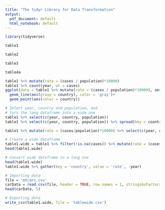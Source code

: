 ```yaml
---
title: "The tidyr Library for Data Transformation"
output:
  pdf_document: default
  html_notebook: default
---
```


```r
library(tidyverse)
```

```r
table1 
```

```r
table2
```

```r
table3
```

```r
table4a
```

```r
table1 %>% mutate(rate = (cases / population)*10000)
table1 %>% count(year, wt = cases)
ggplot(data = table1 %>% mutate(rate = (cases / population)*10000), aes(x = year, y = rate)) +
  geom_line(aes(group = country), color = 'gray')+
  geom_point(aes(color = country))
```

```r
# Select year, country and population, and
# turn the long dataframe into a wide one
table1 %>% select(c(year, country, population))
table1 %>% select(c(year, country, population)) %>% spread(key = country, value = population)

table1 %>% mutate(rate = (cases/population)*10000) %>% select(c(year, country, rate)) %>% spread(key = country, value = rate)
```

```r
# Create a wide dataframe
table1.wide = table1 %>% filter(!is.na(cases)) %>% mutate(rate = (cases/population)*10000) %>% select(c(year, country, rate)) %>% spread(key = country, value = rate)
head(table1.wide)
```

```r
# Convert wide dataframe to a long one
head(table1.wide)
table1.wide %>% gather(key = 'country', value = 'rate', -year)
```

```r
# Importing data 
file = 'mtcars.csv'
carData = read.csv(file, header = TRUE, row.names = 1, stringsAsFactors = FALSE)
head(carData, 5)
```

```r
# Exporting data
write_csv(table1.wide, file = 'tablewide.csv')
```